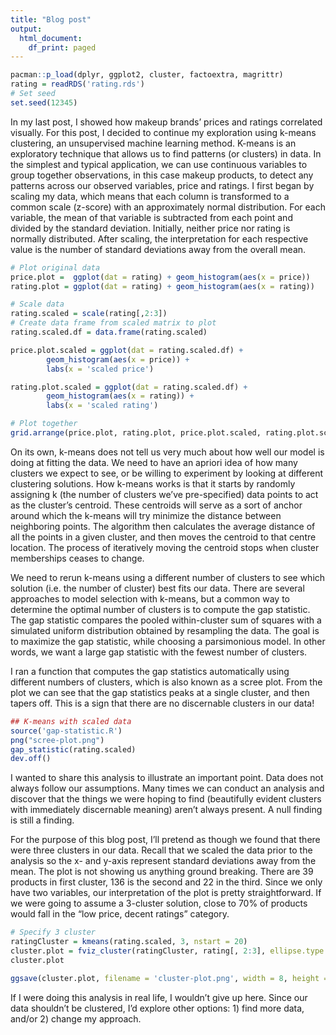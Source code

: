 ```yaml
---
title: "Blog post"
output:
  html_document:
    df_print: paged
---
```


```r
pacman::p_load(dplyr, ggplot2, cluster, factoextra, magrittr)
rating = readRDS('rating.rds')
# Set seed 
set.seed(12345)

```


In my last post, I showed how makeup brands' prices and ratings correlated visually. For this post, I decided to continue my exploration using k-means clustering, an unsupervised machine learning method. K-means is an exploratory technique that allows us to find patterns (or clusters) in data. In the simplest and typical application, we can use continuous variables to group together observations, in this case makeup products, to detect any patterns across our observed variables, price and ratings. I first began by scaling my data, which means that each column is transformed to a common scale (z-score) with an approximately normal distribution. For each variable, the mean of that variable is subtracted from each point and divided by the standard deviation. Initially, neither price nor rating is normally distributed. After scaling, the interpretation for each respective value is the number of standard deviations away from the overall mean. 

```r

# Plot original data 
price.plot =  ggplot(dat = rating) + geom_histogram(aes(x = price))
rating.plot = ggplot(dat = rating) + geom_histogram(aes(x = rating))

# Scale data 
rating.scaled = scale(rating[,2:3])
# Create data frame from scaled matrix to plot
rating.scaled.df = data.frame(rating.scaled)

price.plot.scaled = ggplot(dat = rating.scaled.df) + 
        geom_histogram(aes(x = price)) + 
        labs(x = 'scaled price')

rating.plot.scaled = ggplot(dat = rating.scaled.df) + 
        geom_histogram(aes(x = rating)) + 
        labs(x = 'scaled rating')

# Plot together
grid.arrange(price.plot, rating.plot, price.plot.scaled, rating.plot.scaled)

```


On its own, k-means does not tell us very much about how well our model is doing at fitting the data. We need to have an apriori idea of how many clusters we expect to see, or be willing to experiment by looking at different clustering solutions. How k-means works is that it starts by randomly assigning k (the number of clusters we've pre-specified) data points to act as the cluster's centroid. These centroids will serve as a sort of anchor around which the k-means will try minimize the distance between neighboring points. The algorithm then calculates the average distance of all the points in a given cluster, and then moves the centroid to that centre location. The process of iteratively moving the centroid stops when cluster memberships ceases to change. 
 
We need to rerun k-means using a different number of clusters to see which solution (i.e. the number of cluster) best fits our data. There are several approaches to model selection with k-means, but a common way to determine the optimal number of clusters is to compute the gap statistic. The gap statistic compares the pooled within-cluster sum of squares with a simulated uniform distribution obtained by resampling the data. The goal is to maximize the gap statistic, while choosing a parsimonious model. In other words, we want a large gap statistic with the fewest number of clusters.   

I ran a function that computes the gap statistics automatically using different numbers of clusters, which is also known as a scree plot. From the plot we can see that the gap statistics peaks at a single cluster, and then tapers off. This is a sign that there are no discernable clusters in our data!  


```r
## K-means with scaled data 
source('gap-statistic.R')
png("scree-plot.png")
gap_statistic(rating.scaled)
dev.off()
```


I wanted to share this analysis to illustrate an important point. Data does not always follow our assumptions. Many times we can conduct an analysis and discover that the things we were hoping to find (beautifully evident clusters with immediately discernable meaning) aren't always present. A null finding is still a finding. 


For the purpose of this blog post, I'll pretend as though we found that there were three clusters in our data. Recall that we scaled the data prior to the analysis so the x- and y-axis represent standard deviations away from the mean. The plot is not showing us anything ground breaking. There are 39 products in first cluster, 136 is the second and 22 in the third. Since we only have two variables, our interpretation of the plot is pretty straightforward. If we were going to assume a 3-cluster solution, close to 70% of products would fall in the "low price, decent ratings" category. 

```r
# Specify 3 cluster
ratingCluster = kmeans(rating.scaled, 3, nstart = 20)
cluster.plot = fviz_cluster(ratingCluster, rating[, 2:3], ellipse.type = "norm", geom = 'point')
cluster.plot

ggsave(cluster.plot, filename = 'cluster-plot.png', width = 8, height = 6)
```


If I were doing this analysis in real life, I wouldn't give up here. Since our data shouldn't be clustered, I'd explore other options: 1) find more data, and/or 2) change my approach. 
